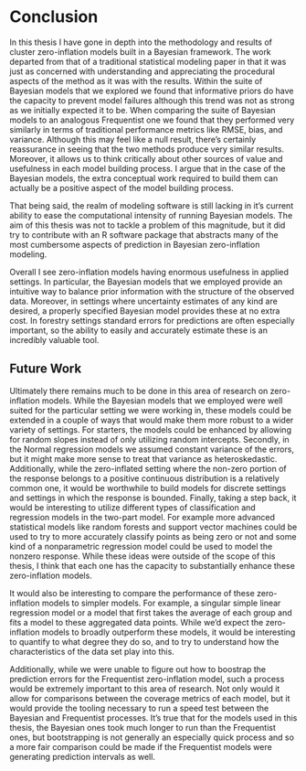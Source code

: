 # Conclusion {#conc}

In this thesis I have gone in depth into the methodology and results of cluster zero-inflation models built in a Bayesian framework. The work departed from that of a traditional statistical modeling paper in that it was just as concerned with understanding and appreciating the procedural aspects of the method as it was with the results. Within the suite of Bayesian models that we explored we found that informative priors do have the capacity to prevent model failures although this trend was not as strong as we initially expected it to be. When comparing the suite of Bayesian models to an analogous Frequentist one we found that they performed very similarly in terms of traditional performance metrics like RMSE, bias, and variance. Although this may feel like a null result, there's certainly reassurance in seeing that the two methods produce very similar results. Moreover, it allows us to think critically about other sources of value and usefulness in each model building process. I argue that in the case of the Bayesian models, the extra conceptual work required to build them can actually be a positive aspect of the model building process. 

That being said, the realm of modeling software is still lacking in it's current ability to ease the computational intensity of running Bayesian models. The aim of this thesis was not to tackle a problem of this magnitude, but it did try to contribute with an R software package that abstracts many of the most cumbersome aspects of prediction in Bayesian zero-inflation modeling.

Overall I see zero-inflation models having enormous usefulness in applied settings. In particular, the Bayesian models that we employed provide an intuitive way to balance prior information with the structure of the observed data. Moreover, in settings where uncertainty estimates of any kind are desired, a properly specified Bayesian model provides these at no extra cost. In forestry settings standard errors for predictions are often especially important, so the ability to easily and accurately estimate these is an incredibly valuable tool.


## Future Work

Ultimately there remains much to be done in this area of research on zero-inflation models. While the Bayesian models that we employed were well suited for the particular setting we were working in, these models could be extended in a couple of ways that would make them more robust to a wider variety of settings. For starters, the models could be enhanced by allowing for random slopes instead of only utilizing random intercepts. Secondly, in the Normal regression models we assumed constant variance of the errors, but it might make more sense to treat that variance as heteroskedastic. Additionally, while the zero-inflated setting where the non-zero portion of the response belongs to a positive continuous distribution is a relatively common one, it would be worthwhile to build models for discrete settings and settings in which the response is bounded. Finally, taking a step back, it would be interesting to utilize different types of classification and regression models in the two-part model. For example more advanced statistical models like random forests and support vector machines could be used to try to more accurately classify points as being zero or not and some kind of a nonparametric regression model could be used to model the nonzero response. While these ideas were outside of the scope of this thesis, I think that each one has the capacity to substantially enhance these zero-inflation models.

It would also be interesting to compare the performance of these zero-inflation models to simpler models. For example, a singular simple linear regression model or a model that first takes the average of each group and fits a model to these aggregated data points. While we'd expect the zero-inflation models to broadly outperform these models, it would be interesting to quantify to what degree they do so, and to try to understand how the characteristics of the data set play into this.

Additionally, while we were unable to figure out how to boostrap the prediction errors for the Frequentist zero-inflation model, such a process would be extremely important to this area of research. Not only would it allow for comparisons between the coverage metrics of each model, but it would provide the tooling necessary to run a speed test between the Bayesian and Frequentist processes. It's true that for the models used in this thesis, the Bayesian ones took much longer to run than the Frequentist ones, but bootstrapping is not generally an especially quick process and so a more fair comparison could be made if the Frequentist models were generating prediction intervals as well.









